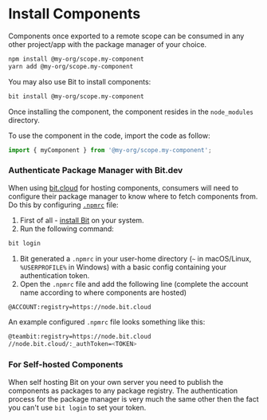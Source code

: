 # Install Components

Components once exported to a remote scope can be consumed in any other project/app with the package manager of your choice.

```bash
npm install @my-org/scope.my-component
yarn add @my-org/scope.my-component
```

You may also use Bit to install components:

```bash
bit install @my-org/scope.my-component
```

Once installing the component, the component resides in the `node_modules` directory.

To use the component in the code, import the code as follow:

```js
import { myComponent } from '@my-org/scope.my-component';
```

### Authenticate Package Manager with Bit.dev

When using [bit.cloud](https://bit.cloud) for hosting components, consumers will need to configure their package manager to know where to fetch components from. Do this by configuring [`.npmrc`](https://docs.npmjs.com/cli/v7/configuring-npm/npmrc) file:

1. First of all - [install Bit](/getting-started/installing-bit/installing-bit) on your system.
1. Run the following command:

```sh
bit login
```

1. Bit generated a `.npmrc` in your user-home directory (`~` in macOS/Linux, `%USERPROFILE%` in Windows) with a basic config containing your authentication token.
1. Open the `.npmrc` file and add the following line (complete the account name according to where components are hosted)

```sh
@ACCOUNT:registry=https://node.bit.cloud
```

An example configured `.npmrc` file looks something like this:

```sh
@teambit:registry=https://node.bit.cloud
//node.bit.cloud/:_authToken=<TOKEN>
```

### For Self-hosted Components

When self hosting Bit on your own server you need to publish the components as packages to any package registry. The authentication process for the package manager is very much the same other then the fact you can't use `bit login` to set your token.
